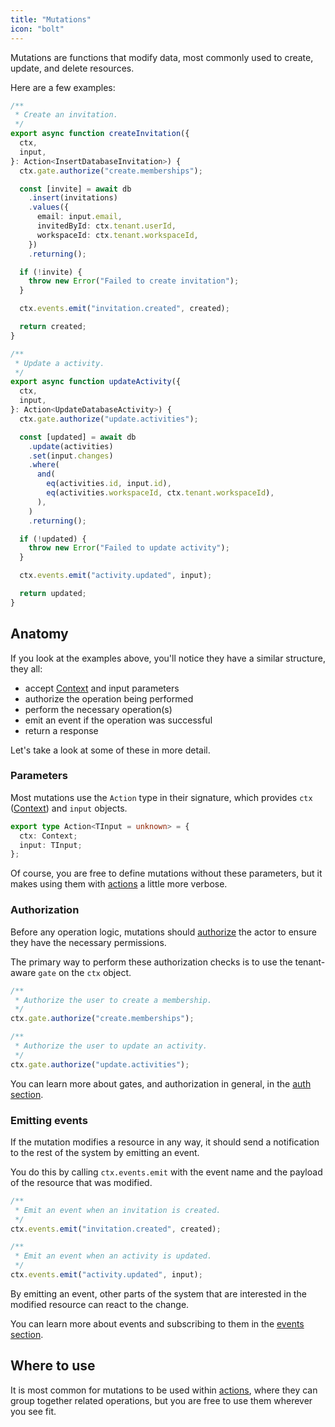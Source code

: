 ```yaml
---
title: "Mutations"
icon: "bolt"
---
```


Mutations are functions that modify data, most commonly used to create, update, and delete resources.

Here are a few examples:

<CodeGroup>

```ts invitations/mutations.ts
/**
 * Create an invitation.
 */
export async function createInvitation({
  ctx,
  input,
}: Action<InsertDatabaseInvitation>) {
  ctx.gate.authorize("create.memberships");

  const [invite] = await db
    .insert(invitations)
    .values({
      email: input.email,
      invitedById: ctx.tenant.userId,
      workspaceId: ctx.tenant.workspaceId,
    })
    .returning();

  if (!invite) {
    throw new Error("Failed to create invitation");
  }

  ctx.events.emit("invitation.created", created);

  return created;
}

```

```ts activity/mutations.ts
/**
 * Update a activity.
 */
export async function updateActivity({
  ctx,
  input,
}: Action<UpdateDatabaseActivity>) {
  ctx.gate.authorize("update.activities");

  const [updated] = await db
    .update(activities)
    .set(input.changes)
    .where(
      and(
        eq(activities.id, input.id),
        eq(activities.workspaceId, ctx.tenant.workspaceId),
      ),
    )
    .returning();

  if (!updated) {
    throw new Error("Failed to update activity");
  }

  ctx.events.emit("activity.updated", input);

  return updated;
}

```

</CodeGroup>

## Anatomy

If you look at the examples above, you'll notice they have a similar structure, they all:

- accept [Context](/concepts/core/context) and input parameters
- authorize the operation being performed
- perform the necessary operation(s)
- emit an event if the operation was successful
- return a response

Let's take a look at some of these in more detail.

### Parameters

Most mutations use the `Action` type in their signature, which provides `ctx` ([Context](/concepts/core/context)) 
and `input` objects.
 
```ts
export type Action<TInput = unknown> = {
  ctx: Context;
  input: TInput;
};
```

Of course, you are free to define mutations without these parameters, but it makes using them
with [actions](/concepts/core/actions) a little more verbose.

### Authorization

Before any operation logic, mutations should [authorize](/concepts/core/auth#authorization) 
the actor to ensure they have the necessary permissions.

The primary way to perform these authorization checks is to use the tenant-aware `gate`
on the `ctx` object.

```ts
/**
 * Authorize the user to create a membership.
 */
ctx.gate.authorize("create.memberships");

/**
 * Authorize the user to update an activity.
 */
ctx.gate.authorize("update.activities");
```

You can learn more about gates, and authorization in general, in the [auth section](/concepts/core/auth#authorization).

### Emitting events

If the mutation modifies a resource in any way, it should send a notification to
the rest of the system by emitting an event.

You do this by calling `ctx.events.emit` with the event name and the payload of the resource that was modified.

```ts
/**
 * Emit an event when an invitation is created.
 */
ctx.events.emit("invitation.created", created);

/**
 * Emit an event when an activity is updated.
 */
ctx.events.emit("activity.updated", input);
```

By emitting an event, other parts of the system that are interested in the modified resource can
react to the change.

You can learn more about events and subscribing to them in the [events section](/concepts/core/events).

## Where to use

It is most common for mutations to be used within [actions](/concepts/core/actions), where they can group together
related operations, but you are free to use them wherever you see fit.
